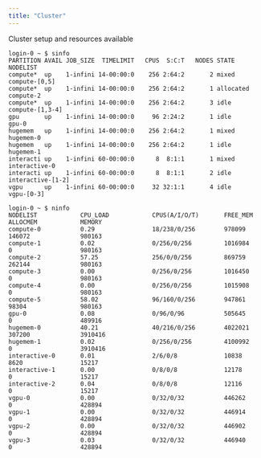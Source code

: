 ---
title: "Cluster"
---

Cluster setup and resources available

```         
login-0 ~ $ sinfo
PARTITION AVAIL JOB_SIZE  TIMELIMIT   CPUS  S:C:T   NODES STATE      NODELIST
compute*  up    1-infini 14-00:00:0    256 2:64:2       2 mixed      compute-[0,5]
compute*  up    1-infini 14-00:00:0    256 2:64:2       1 allocated  compute-2
compute*  up    1-infini 14-00:00:0    256 2:64:2       3 idle       compute-[1,3-4]
gpu       up    1-infini 14-00:00:0     96 2:24:2       1 idle       gpu-0
hugemem   up    1-infini 14-00:00:0    256 2:64:2       1 mixed      hugemem-0
hugemem   up    1-infini 14-00:00:0    256 2:64:2       1 idle       hugemem-1
interacti up    1-infini 60-00:00:0      8  8:1:1       1 mixed      interactive-0
interacti up    1-infini 60-00:00:0      8  8:1:1       2 idle       interactive-[1-2]
vgpu      up    1-infini 60-00:00:0     32 32:1:1       4 idle       vgpu-[0-3]
```

```         
login-0 ~ $ ninfo
NODELIST            CPU_LOAD            CPUS(A/I/O/T)       FREE_MEM            ALLOCMEM            MEMORY              
compute-0           0.29                18/238/0/256        978099              146072              980163              
compute-1           0.02                0/256/0/256         1016984             0                   980163              
compute-2           57.25               256/0/0/256         869759              262144              980163              
compute-3           0.00                0/256/0/256         1016450             0                   980163              
compute-4           0.00                0/256/0/256         1015908             0                   980163              
compute-5           58.02               96/160/0/256        947861              98304               980163              
gpu-0               0.08                0/96/0/96           505645              0                   489916              
hugemem-0           40.21               40/216/0/256        4022021             307200              3910416             
hugemem-1           0.02                0/256/0/256         4100992             0                   3910416             
interactive-0       0.01                2/6/0/8             10838               8620                15217               
interactive-1       0.00                0/8/0/8             12178               0                   15217               
interactive-2       0.04                0/8/0/8             12116               0                   15217               
vgpu-0              0.00                0/32/0/32           446262              0                   428894              
vgpu-1              0.00                0/32/0/32           446914              0                   428894              
vgpu-2              0.00                0/32/0/32           446902              0                   428894              
vgpu-3              0.03                0/32/0/32           446940              0                   428894              
```
